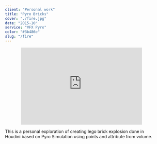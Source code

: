 ```yaml
---
client: "Personal work"
title: "Pyro Bricks"
cover: "./fire.jpg"
date: "2015-10"
service: "VFX Pyro"
color: "#3b486e"
slug: "/fire"
---
```

<center><iframe src="https://player.vimeo.com/video/207038974" width="400" height="255" frameborder="0" allow="autoplay; fullscreen" allowfullscreen></iframe></center>

This is a personal exploration of creating lego brick explosion done in Houdini based on Pyro Simulation using points and attribute from volume. 
